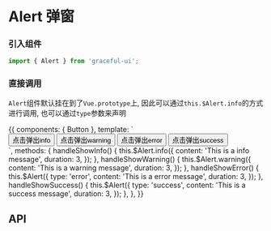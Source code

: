 
<Meta title="反馈/Alert 弹窗" component={Alert} />

# Alert 弹窗

### 引入组件

```js
import { Alert } from 'graceful-ui';
```

### 直接调用

`Alert`组件默认挂在到了`Vue.prototype`上, 因此可以通过`this.$Alert.info`的方式进行调用, 也可以通过`type`参数来声明

<Preview>
  <Story name="直接调用">
    {{
      components: { Button },
      template: `
        <div>
            <Button type="primary" @click="handleShowInfo">点击弹出info</Button>
            <Button type="warning" @click="handleShowWarning">点击弹出warning</Button>
            <Button type="error" @click="handleShowError">点击弹出error</Button>
            <Button type="success" @click="handleShowSuccess">点击弹出success</Button>
        </div>
      `,
      methods: {
        handleShowInfo() {
          this.$Alert.info({
            content: 'This is a info message',
            duration: 3,
          });
        },
        handleShowWarning() {
          this.$Alert.warning({
            content: 'This is a warning message',
            duration: 3,
          });
        },
        handleShowError() {
          this.$Alert({
            type: 'error',
            content: 'This is a error message',
            duration: 3,
          });
        },
        handleShowSuccess() {
          this.$Alert({
            type: 'success',
            content: 'This is a success message',
            duration: 3,
          });
        },
      },
    }}
  </Story>
</Preview>

## API

<Props of={Alert} />
